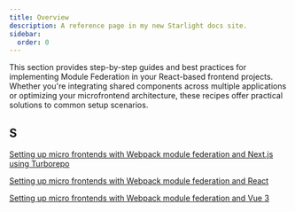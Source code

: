```yaml
---
title: Overview
description: A reference page in my new Starlight docs site.
sidebar:
  order: 0
---
```


This section provides step-by-step guides and best practices for implementing Module Federation in your React-based frontend projects. Whether you're integrating shared components across multiple applications or optimizing your microfrontend architecture, these recipes offer practical solutions to common setup scenarios.

## S
[Setting up micro frontends with Webpack module federation and Next.js using Turborepo](/micro-frontends/setup-recipes/setting-up-micro-frontends-with-webpack-module-federation-and-next-js-using-turborepo/)

[Setting up micro frontends with Webpack module federation and React](/micro-frontends/setup-recipes/setting-up-micro-frontends-with-webpack-module-federation-and-react/)

[Setting up micro frontends with Webpack module federation and Vue 3](/micro-frontends/setup-recipes/setting-up-micro-frontends-with-webpack-module-federation-and-vue-3/)
